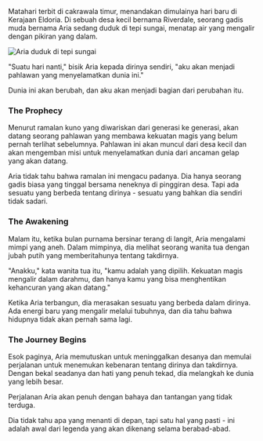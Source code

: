 Matahari terbit di cakrawala timur, menandakan dimulainya hari baru di Kerajaan Eldoria. Di sebuah desa kecil bernama Riverdale, seorang gadis muda bernama Aria sedang duduk di tepi sungai, menatap air yang mengalir dengan pikiran yang dalam.

<Image 
  src="/images/chapter-1-scene.jpg" 
  alt="Aria duduk di tepi sungai" 
  caption="Aria menatap cakrawala yang berubah"
/>

"Suatu hari nanti," bisik Aria kepada dirinya sendiri, "aku akan menjadi pahlawan yang menyelamatkan dunia ini."

<Quote author="Aria">
Dunia ini akan berubah, dan aku akan menjadi bagian dari perubahan itu.
</Quote>

### The Prophecy

Menurut ramalan kuno yang diwariskan dari generasi ke generasi, akan datang seorang pahlawan yang membawa kekuatan magis yang belum pernah terlihat sebelumnya. Pahlawan ini akan muncul dari desa kecil dan akan mengemban misi untuk menyelamatkan dunia dari ancaman gelap yang akan datang.

Aria tidak tahu bahwa ramalan ini mengacu padanya. Dia hanya seorang gadis biasa yang tinggal bersama neneknya di pinggiran desa. Tapi ada sesuatu yang berbeda tentang dirinya - sesuatu yang bahkan dia sendiri tidak sadari.

### The Awakening

Malam itu, ketika bulan purnama bersinar terang di langit, Aria mengalami mimpi yang aneh. Dalam mimpinya, dia melihat seorang wanita tua dengan jubah putih yang memberitahunya tentang takdirnya.

"Anakku," kata wanita tua itu, "kamu adalah yang dipilih. Kekuatan magis mengalir dalam darahmu, dan hanya kamu yang bisa menghentikan kehancuran yang akan datang."

Ketika Aria terbangun, dia merasakan sesuatu yang berbeda dalam dirinya. Ada energi baru yang mengalir melalui tubuhnya, dan dia tahu bahwa hidupnya tidak akan pernah sama lagi.

### The Journey Begins

Esok paginya, Aria memutuskan untuk meninggalkan desanya dan memulai perjalanan untuk menemukan kebenaran tentang dirinya dan takdirnya. Dengan bekal seadanya dan hati yang penuh tekad, dia melangkah ke dunia yang lebih besar.

<Warning>
Perjalanan Aria akan penuh dengan bahaya dan tantangan yang tidak terduga.
</Warning>

Dia tidak tahu apa yang menanti di depan, tapi satu hal yang pasti - ini adalah awal dari legenda yang akan dikenang selama berabad-abad.